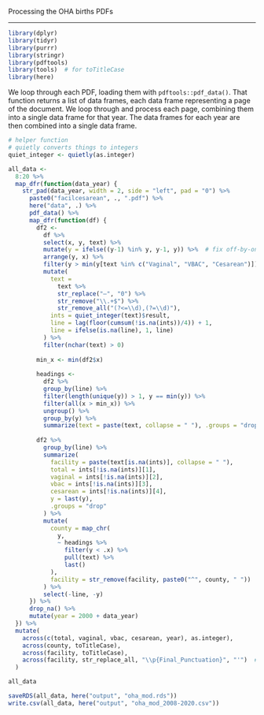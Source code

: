 
Processing the OHA births PDFs

-----

```r
library(dplyr)
library(tidyr)
library(purrr)
library(stringr)
library(pdftools)
library(tools)  # for toTitleCase
library(here)
```

We loop through each PDF, loading them with `pdftools::pdf_data()`. That function returns a list of data frames, each data frame representing a page of the document. We loop through and process each page, combining them into a single data frame for that year. The data frames for each year are then combined into a single data frame.

```r
# helper function
# quietly converts things to integers
quiet_integer <- quietly(as.integer)

all_data <- 
  8:20 %>% 
  map_dfr(function(data_year) {
    str_pad(data_year, width = 2, side = "left", pad = "0") %>% 
      paste0("facilcesarean", ., ".pdf") %>% 
      here("data", .) %>% 
      pdf_data() %>% 
      map_dfr(function(df) {
        df2 <- 
          df %>% 
          select(x, y, text) %>% 
          mutate(y = ifelse((y-1) %in% y, y-1, y)) %>%  # fix off-by-one alignments
          arrange(y, x) %>% 
          filter(y > min(y[text %in% c("Vaginal", "VBAC", "Cesarean")]) + 5) %>% 
          mutate(
            text = 
              text %>% 
              str_replace("–", "0") %>% 
              str_remove("\\.+$") %>% 
              str_remove_all("(?<=\\d),(?=\\d)"),
            ints = quiet_integer(text)$result,
            line = lag(floor(cumsum(!is.na(ints))/4)) + 1,
            line = ifelse(is.na(line), 1, line)
          ) %>% 
          filter(nchar(text) > 0)
        
        min_x <- min(df2$x)
    
        headings <- 
          df2 %>% 
          group_by(line) %>% 
          filter(length(unique(y)) > 1, y == min(y)) %>% 
          filter(all(x > min_x)) %>% 
          ungroup() %>% 
          group_by(y) %>% 
          summarize(text = paste(text, collapse = " "), .groups = "drop")
        
        df2 %>% 
          group_by(line) %>% 
          summarize(
            facility = paste(text[is.na(ints)], collapse = " "),
            total = ints[!is.na(ints)][1],
            vaginal = ints[!is.na(ints)][2],
            vbac = ints[!is.na(ints)][3],
            cesarean = ints[!is.na(ints)][4],
            y = last(y),
            .groups = "drop"
          ) %>% 
          mutate(
            county = map_chr(
              y,
              ~ headings %>% 
                filter(y < .x) %>% 
                pull(text) %>% 
                last()
            ),
            facility = str_remove(facility, paste0("^", county, " "))
          ) %>% 
          select(-line, -y)
      }) %>% 
      drop_na() %>% 
      mutate(year = 2000 + data_year)
  }) %>%
  mutate(
    across(c(total, vaginal, vbac, cesarean, year), as.integer),
    across(county, toTitleCase),
    across(facility, toTitleCase),
    across(facility, str_replace_all, "\\p{Final_Punctuation}", "'")  # for curly quotes
  )

all_data
```

```r
saveRDS(all_data, here("output", "oha_mod.rds"))
write.csv(all_data, here("output", "oha_mod_2008-2020.csv"))
```



